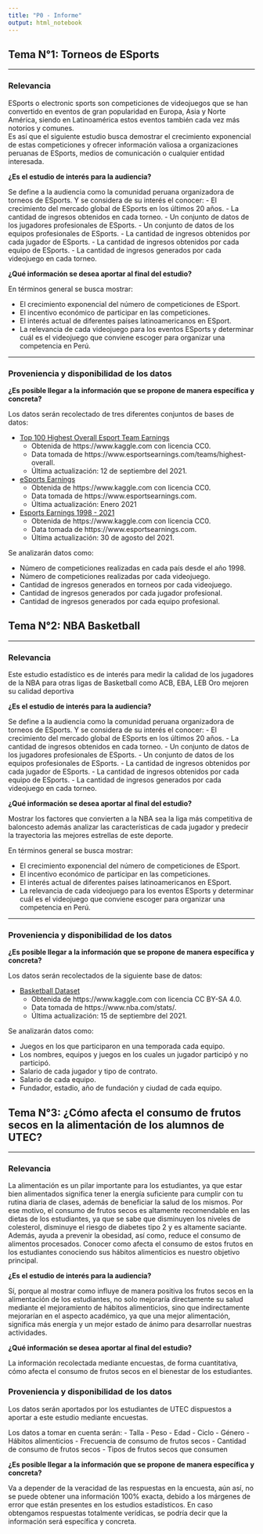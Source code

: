 ```yaml
---
title: "P0 - Informe"
output: html_notebook
---
```


## Tema N°1: Torneos de ESports

---------------

### Relevancia

ESports o electronic sports son competiciones de videojuegos que se han convertido en eventos de gran popularidad en Europa, Asia y Norte América, siendo en Latinoamérica estos eventos también cada vez más notorios y comunes.  
Es así que el siguiente estudio busca demostrar el crecimiento exponencial de estas competiciones y ofrecer información valiosa a organizaciones peruanas de ESports, medios de comunicación o cualquier entidad interesada. 

**¿Es el estudio de interés para la audiencia?**

Se define a la audiencia como la comunidad peruana organizadora de torneos de ESports. Y se considera de su interés el conocer:
- El crecimiento del mercado global de ESports en los últimos 20 años.
- La cantidad de ingresos obtenidos en cada torneo.
- Un conjunto de datos de los jugadores profesionales de ESports.
- Un conjunto de datos de los equipos profesionales de ESports.
- La cantidad de ingresos obtenidos por cada jugador de ESports.
- La cantidad de ingresos obtenidos por cada equipo de ESports.
- La cantidad de ingresos generados por cada videojuego en cada torneo.  

**¿Qué información se desea aportar al final del estudio?**  

En términos general se busca mostrar:

- El crecimiento exponencial del número de competiciones de ESport.
- El incentivo económico de participar en las competiciones.
- El interés actual de diferentes países latinoamericanos en ESport.
- La relevancia de cada videojuego para los eventos ESports y determinar cuál es el videojuego que conviene escoger para organizar una competencia en Perú.

---------------

### Proveniencia y disponibilidad de los datos
**¿Es posible llegar a la información que se propone de manera específica y concreta?**

Los datos serán recolectado de tres diferentes conjuntos de bases de datos:  

- [Top 100 Highest Overall Esport Team Earnings](https://www.kaggle.com/chanoncharuchinda/top-100-highest-overall-esport-team-earning?select=ESPORT+Team+Dataset)
  - Obtenida de https://www.kaggle.com con licencia CC0.
  - Data tomada de https://www.esportsearnings.com/teams/highest-overall.
  - Última actualización: 12 de septiembre del 2021.
- [eSports Earnings](https://www.kaggle.com/jackdaoud/esports-earnings-for-players-teams-by-game?select=country-and-continent-codes-list.csv)
  - Obtenida de https://www.kaggle.com con licencia CC0.
  - Data tomada de https://www.esportsearnings.com.
  - Última actualización: Enero 2021
- [Esports Earnings 1998 - 2021](https://www.kaggle.com/rankirsh/esports-earnings?select=HistoricalEsportData.csv)
  - Obtenida de https://www.kaggle.com con licencia CC0.
  - Data tomada de https://www.esportsearnings.com.
  - Última actualización: 30 de agosto del 2021.

Se analizarán datos como:

- Número de competiciones realizadas en cada país desde el año 1998.
- Número de competiciones realizadas por cada videojuego.
- Cantidad de ingresos generados en torneos por cada videojuego.
- Cantidad de ingresos generados por cada jugador profesional.
- Cantidad de ingresos generados por cada equipo profesional.


## Tema N°2: NBA Basketball

---------------

### Relevancia

Este estudio estadístico es de interés para medir la calidad de los jugadores de la NBA para otras ligas de Basketball como ACB, EBA, LEB Oro mejoren su calidad deportiva 

**¿Es el estudio de interés para la audiencia?**

Se define a la audiencia como la comunidad peruana organizadora de torneos de ESports. Y se considera de su interés el conocer:
- El crecimiento del mercado global de ESports en los últimos 20 años.
- La cantidad de ingresos obtenidos en cada torneo.
- Un conjunto de datos de los jugadores profesionales de ESports.
- Un conjunto de datos de los equipos profesionales de ESports.
- La cantidad de ingresos obtenidos por cada jugador de ESports.
- La cantidad de ingresos obtenidos por cada equipo de ESports.
- La cantidad de ingresos generados por cada videojuego en cada torneo.  

**¿Qué información se desea aportar al final del estudio?**  

Mostrar los factores que convierten a la NBA sea la liga más competitiva de baloncesto además analizar las características de cada jugador y predecir la trayectoria las mejores estrellas de este deporte.

En términos general se busca mostrar:

- El crecimiento exponencial del número de competiciones de ESport.
- El incentivo económico de participar en las competiciones.
- El interés actual de diferentes países latinoamericanos en ESport.
- La relevancia de cada videojuego para los eventos ESports y determinar cuál es el videojuego que conviene escoger para organizar una competencia en Perú.

---------------

### Proveniencia y disponibilidad de los datos
**¿Es posible llegar a la información que se propone de manera específica y concreta?**

Los datos serán recolectados de la siguiente base de datos:  

- [Basketball Dataset](https://www.kaggle.com/wyattowalsh/basketball)
  - Obtenida de https://www.kaggle.com con licencia CC BY-SA 4.0.
  - Data tomada de https://www.nba.com/stats/.
  - Última actualización: 15 de septiembre del 2021.

Se analizarán datos como:

- Juegos en los que participaron en una temporada cada equipo.
- Los nombres, equipos y juegos en los cuales un jugador participó y no participó.
- Salario de cada jugador y tipo de contrato.
- Salario de cada equipo.
- Fundador, estadio, año de fundación y ciudad de cada equipo.


## Tema N°3: ¿Cómo afecta el consumo de frutos secos en la alimentación de los alumnos de UTEC?

---------------

### Relevancia

La alimentación es un pilar importante para los estudiantes, ya que estar bien alimentados significa tener la energía suficiente para cumplir con tu rutina diaria de clases, además de beneficiar la salud de los mismos. Por ese motivo, el consumo de frutos secos es altamente recomendable en las dietas de los estudiantes, ya que se sabe que disminuyen los niveles de colesterol, disminuye el riesgo de diabetes tipo 2 y es altamente saciante. Además, ayuda a prevenir la obesidad, así como, reduce el consumo de alimentos procesados. Conocer como afecta el consumo de estos frutos en los estudiantes conociendo sus hábitos alimenticios es nuestro objetivo principal. 

**¿Es el estudio de interés para la audiencia?**

Sí, porque al mostrar como influye de manera positiva los frutos secos en la alimentación de los estudiantes, no solo mejoraría directamente su salud mediante el mejoramiento de hábitos alimenticios, sino que indirectamente mejorarían en el aspecto académico, ya que una mejor alimentación, significa más energía y un mejor estado de ánimo para desarrollar nuestras actividades. 

**¿Qué información se desea aportar al final del estudio?**  

La información recolectada mediante encuestas, de forma cuantitativa, cómo afecta el consumo de frutos secos en el bienestar de los estudiantes. 

### Proveniencia y disponibilidad de los datos

Los datos serán aportados por los estudiantes de UTEC dispuestos a aportar a este estudio mediante encuestas. 

Los datos a tomar en cuenta serán: 
- Talla
- Peso
- Edad
- Ciclo 
- Género
- Hábitos alimenticios 
- Frecuencia de consumo de frutos secos
- Cantidad de consumo de frutos secos
- Tipos de frutos secos que consumen

**¿Es posible llegar a la información que se propone de manera específica  y concreta?**

Va a depender de la veracidad de las respuestas en la encuesta, aún así, no se puede obtener una información 100% exacta, debido a los márgenes de error que están presentes en los estudios estadísticos. En caso obtengamos respuestas totalmente verídicas, se podría decir que la información será específica y concreta.
